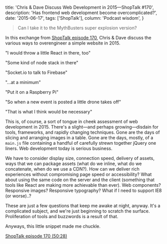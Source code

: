   title: 'Chris & Dave Discuss Web Development in 2015—ShopTalk #170',
  description: 'Has frontend web development become overcomplicated?',
  date: '2015-06-17',
  tags: ['ShopTalk'],
  column: 'Podcast wisdom',
}

> Can I take it to the MythBusters super explosion version?

In this exchange from [ShopTalk episode 170,](http://shoptalkshow.com/episodes/170-rapidfire-46/#t=50:28) Chris & Dave discuss the various ways to overengineer a simple website in 2015.

"I would throw a little React in there, too"

"Some kind of node stack in there"

"Socket.io to talk to Firebase"

"...at a minimum"

"Put it on a Raspberry Pi"

"So when a new event is posted a little drone takes off"

"That is what I think would be necessary"

This is, of course, a sort of tongue in cheek assessment of web development in 2015. There's a slight—and perhaps growing—disdain for tools, frameworks, and rapidly changing techniques. Gone are the days of slicing and arranging images in a table. Gone are the days, mostly, of a `main.js` file containing a handful of carefully strewn together jQuery one liners. Web development today is serious business.

We have to consider display size, connection speed, delivery of assets, ways that we can package assets (what do we inline, what do we concatenate, when do we use a CDN?). How can we deliver rich experiences without compromising page speed or accessibility? What about using the same code on the server and the client (something that tools like React are making more achievable than ever). Web components? Responsive images? Responsive typography? What if I need to support IE8 (or worse)..?

These are just a few questions that keep me awake at night, anyway. It's a complicated subject, and we're just beginning to scratch the surface. Proliferation of tools and buzzwords is a result of that.

Anyways, this little snippet made me chuckle.

[ShopTalk episode 170 (50:28)](http://shoptalkshow.com/episodes/170-rapidfire-46/#t=50:28)
